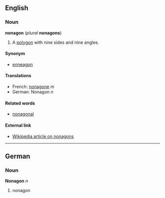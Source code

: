 ==English==
===Noun===
'''nonagon''' (''plural'' '''nonagons''')

#{{geometry}} A [[polygon]] with nine sides and nine angles.

====Synonym====
*[[enneagon]]

====Translations====
*French: [[nonagone]] ''m''
*German: Nonagon ''n''

====Related words====
*[[nonagonal]]

====External link====
*[[w:nonagon|Wikipedia article on nonagons]]

----
==German==
===Noun===
'''Nonagon''' ''n''

#nonagon